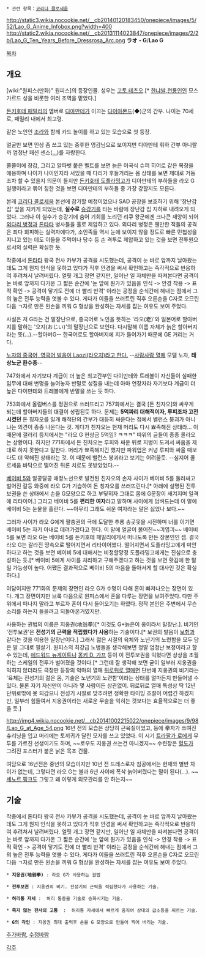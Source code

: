  * 관련 항목：[[코리다 콜로세움]]

http://static3.wikia.nocookie.net/__cb20140120183450/onepiece/images/5/52/Lao_G_Anime_Infobox.png?width=400
http://static2.wikia.nocookie.net/__cb20131114023847/onepiece/images/2/2b/Lao_G_Ten_Years_Before_Dressrosa_Arc.png
'''ラオ・G'''/'''Lao G'''

[[목차]]

== 개요 ==
[wiki:"원피스(만화)" 원피스]의 등장인물. 성우는 [[고토 테츠오]].[* [[한냐발]],[[천룡인]]인 묘스가르드 성을 비롯한 여러 조역을 맡았다.]

[[돈키호테 패밀리]]의 멤버로 [[디아만테]]가 이끄는 [[다이아몬드]](◆)군의 간부. 나이는 70세로, 패밀리 내에서 최고령.

같은 노인인 [[조라]]와 함께 카드 놀이를 하고 있는 모습으로 첫 등장.

얼굴만 보면 인상 좀 쓰고 있는 중후한 영감님으로 보이지만 디아만테 휘하 간부 아니랄까 엄청난 패션 센스([[...]])를 자랑한다.

쫄쫄이에 장갑, 그리고 알파벳 붙은 벨트를 보면 늙은 이국식 슈퍼 히어로 같은 복장을 애용하며 나이가 나이인지라 서있을 때 다리가 후들거리는 몸 상태를 보면 제대로 거동조차 할 수 있을지 의문이 들지만 [[돈키호테 도플라밍고]]가 디아만테의 부하들을 라오 G 일행이라고 묶어 칭한 것을 보면 디아만테의 부하들 중 가장 강할지도 모른다.

본래 [[코리다 콜로세움]] 본선에 참가할 예정이었으나 SAD 공장을 보호하기 위해 '장난감 집' 앞을 지키게 되었는데, '''실수로''' [[승강기]]를 타는 바람에 장난감 집 지하로 내려오게 되었다. 그러나 이 실수가 승강기에 숨어 기회를 노리던 리쿠 왕군에겐 크나큰 재앙이 되어 [[퀴로스|외다리 병정]]과 [[톤타타]] 병사들을 홀로 제압하고 있다. 외다리 병정은 웬만한 적들의 공격은 죄다 회피하는 실력자에다가, 소인족들 역시 눈에 보이지 않을 정도로 빠른 민첩성을 지니고 있는 데도 이들을 주먹이나 당수 등 손 격투로 제압하고 있는 것을 보면 전투원으로서의 실력은 확실한 듯. 

작중에서 [[톤타타]] 왕국 전사 카부가 공격을 시도했는데, 공격이 눈 바로 앞까지 날아왔는 데도 그게 뭔지 인식을 못하고 있다가 직후 안경을 써서 확인하고는 즉각적으로 반응하여 후려쳐서 날려버렸다. 얼핏 개그 장면 같지만, 일어난 일 자체만을 따져본다면 공격이 눈 바로 앞까지 다가온 그 짧은 순간에 '눈 앞에 뭔가가 있음을 인식 -> 안경 착용 -> 표적 확인 -> 공격이 닿기도 전에 더 빨리 반격' 이라는 공정을 순식간에 해내는 점에서 그의 높은 전투 능력을 엿볼 수 있다. 게다가 이들을 쓰러트린 직후 오른손을 C자로 오므린 다음 ㄱ자로 만든 왼손을 끼워 G 형상을 완성하는 자세를 잡는 여유도 보여 주었다.

사실은 저 G라는 건 말장난으로, 중국어로 노인을 뜻하는 '라오(老)'와 일본어로 할아버지를 말하는 '오지(おじい)'의 말장난으로 보인다. 다시말해 이름 자체가 늙은 할아버지라는 뜻(…).--할아버G-- 한국어로도 할아버지에 지가 들어가기 때문에 GE 거리는 거다.

[http://blog.naver.com/hanho928?Redirect=Log&logNo=60214075204 노자의 중국어, 영국어 발음이 Laozi(라오지)라고 한다.] --[[사람사람 열매]] 모델 노자, '''태상노군 환수종'''--

747화에서 자기보다 계급이 더 높은 최고간부인 다이만테와 트레볼이 자신들이 실패한 임무에 대해 변명을 늘어놓자 반말로 성질을 내는데 아마 연장자라 자기보다 계급이 더 높은 다이만테와 트레볼에게 반말을 쓰는 듯 하다. 

753화에서 올럼버스를 정권으로 쓰러뜨리고 757화에서는 결국 [돈 친자오]와 싸우게 되는데 할아버지들의 대결이 성립된듯 하다. 문제는 '''5억짜리 대해적이자, 루피조차 고전시켰던''' 돈 칭자오를 일개 해적단의 간부가 대등히 싸운다는 점에서 벨런스 붕괴가 아니냐는 의견이 종종 나온다는 것. 게다가 친자오는 현재 머리도 다시 뾰족해진 상태라... 이 때문에 갤러리 등지에서는 "라오 G 현상금 5억임? ㅋㅋㅋ" 따위의 글들이 종종 올라오는 상황이다. 하지만 771화에서 돈 친차오는 루피와 싸운 뒤로 지병이 도져서 싸움을 제대로 하지 못한다고 말한다. 머리가 뾰족해지긴 했지만 파워업은 커녕 루피와 싸울 때보다도 더 약해진 상태라는 것. 이 때문에 밸런스 붕괴라고 보기는 어려울듯. --심지어 콜로세움 바닥으로 떨어진 뒤론 치료도 못받았었다.--

[[베이비 5]]와 알콩달콩 애정노선으로 발전된 친자오의 손자 사이가 베이비 5를 둘러싸고 벌어진 갈등 와중에 라오 G가 기습하여 돈 칭자오를 쓰러뜨린다.[* 아래에 설명된 전투보권을 쓴 상태에서 손을 G모양으로 하고 부딪히자 그대로 몸에 G문장이 새겨지며 일격에 리타이어.] 그리고 베이비 5를 '''편리한 여자'''라고 말하며 사이에게 덤벼드는데 이 말에 베이비 5는 눈물을 흘린다. ~~아무리 그래도 쉬운 여자라는 말은 싫었나 보다.~~

그러자 사이가 라오 G에게 팔충권의 극에 도달한 추룡 송곳못을 시전하며 너를 이기면 베이비 5는 자기 아내로 데려가겠다고 한다. 이 말에 얼굴이 붉어진~~긔엽긔~~ 베이비 5를 보면 라오 G는 베이비 5를 돈키호테 패밀리에게서 떠나도록 만든 장본인인 셈. 결국 라오 G는 갈라진 땅속으로 떨어지면서 리타이어했다. 떨어지면서 도플라밍고에게 미안하다고 하는 것을 보면 베이비 5에 대해서는 비정할망정 도플라밍고에게는 진심으로 충성하는 듯.[* 베이비 5에게 사이를 처리하고 구해주겠다고 하는 것을 보면 홧김에 한 말일 가능성이 높다. 어쨌든 결과적으로 베이비 5의 마음을 돌아서게 할 대사인 것은 확실하다.]

여담이지만 771화의 문제의 장면인 라오 G가 수명이 다해 혼이 빠져나오는 장면이 있다. 개그 장면이지만 브룩 다음으로 원피스에서 혼을 다루는 장면을 보여주었다. 다만 주위에서 떠나지 말라고 부르자 혼이 다시 들어오기는 하였다. 정작 본인은 주변에서 무슨 소리를 하는지 들을려고 되돌아온거였지만.

사용하는 권법의 이름은 지옹권(地翁拳)[* 이것도 G+늙은이 옹이라서 말장난.]. 비기인 '전투보권'은 '''전성기의 근력을 적립했다가 사용'''하는 기술이다.[* 보권의 발음이 [[보험]]과 같다는 것을 이용한 말장난이다.] 그래서 젊은 시절의 육체와 노년기의 노련함을 모두 담은 말 그대로 필살기. 원피스의 최강급 노병들을 생각해보면 정말 엄청난 보정이라고 할 수 있는데, [[에드워드 뉴게이트]]나 [[몽키 D. 가프]] 등이 이 전투보권을 익혔다면 상상을 초월하는 스케일의 전투가 벌어졌을 것이다.[* 그런데 잘 생각해 보면 굳이 일부러 지옹권을 익히지 않더라도 극장판 등장의 악마의 열매 [[뒤로뒤로 열매]]면 단번에 지옹권의 비기라는 '육체는 전성기의 젊은 몸, 기술은 노년기의 노련함'이라는 상태를 얼마든지 만들어낼 수 있다. 물론 자기 자신만이 아니라 몇 사람이든 상관없이. 뒤로뒤로 열매 특성상 딱 12년 단위로밖에 못 되감으니 전성기 시절로 맞추려면 정확한 타이밍 조절이 어렵긴 하겠지만, 일부러 힘들여서 지옹권이라는 새로운 무술을 익히는 것보다는 효율적으로는 더 좋을 듯.]

http://img4.wikia.nocookie.net/__cb20141002215022/onepiece/images/9/98/Lao_G_at_Age_54.png
16년 전의 모습은 상당히 근육질이었고, 등에 拳자가 쓰여진 츄리닝을 입고 머리에는 토끼귀가 달린 모자를 쓰고 있었다. 이 시기 [[트라팔가 로]]에게 무투를 가르친 선생이기도 하며, ~~로우도 지옹권 쓰는건 아니겠지~~ 수련장은 [[혈도]]가 그려진 포스터가 붙은 낡은 목조 건물.

여담으로 16년전은 중년의 모습이지만 10년 전 드레스로자 침공에서는 현재와 별반 차이가 없는데, 그렇다면 라오 G는 불과 6년 사이에 폭삭 늙어버렸다는 말이 된다(...). ~~[[세뇨르 핑크]]도 그렇고 왜 이렇게 외모관리를 안 하는지~~

== 기술 ==
작중에서 톤타타 왕국 전사 카부가 공격을 시도했는데, 공격이 눈 바로 앞까지 날아왔는 데도 그게 뭔지 인식을 못하고 있다가 직후 안경을 써서 확인하고는 즉각적으로 반응하여 후려쳐서 날려버렸다. 얼핏 개그 장면 같지만, 일어난 일 자체만을 따져본다면 공격이 눈 바로 앞까지 다가온 그 짧은 순간에 '눈 앞에 뭔가가 있음을 인식 -> 안경 착용 -> 표적 확인 -> 공격이 닿기도 전에 더 빨리 반격' 이라는 공정을 순식간에 해내는 점에서 그의 높은 전투 능력을 엿볼 수 있다. 게다가 이들을 쓰러트린 직후 오른손을 C자로 오므린 다음 ㄱ자로 만든 왼손을 끼워 G 형상을 완성하는 자세를 잡는 여유도 보여 주었다.

 * '''지옹권(地翁拳)''' : 라오 G가 사용하는 권법
  
 * '''전투보권''' : 지옹권의 비기. 전성기의 근력을 적립했다가 사용하는 기술.

 * '''허리통 자세''' :  허리 통증을 기술로 승화시키는 기술.

 * '''죽지 않는 전사의 고통'''  :  허리통 자세에서 빠르게 움직여 상대의 급소등을 찌르는 기술.

 * '''G의 각인''' : 지옹권 최대 출력후 손을 G 모양으로 만들어 찍어 버리는 기술.


[[추가바람]], [[수정바람]]

[[각주]]
